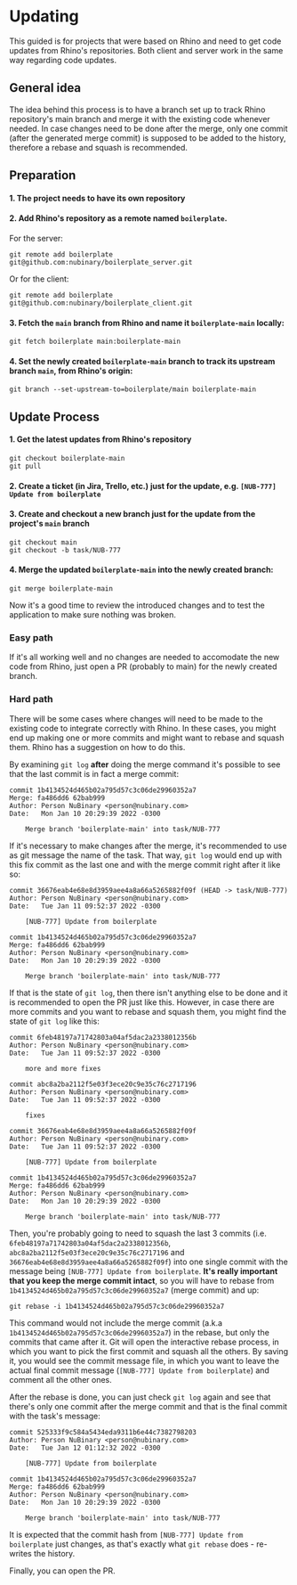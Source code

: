 # Updating

This guided is for projects that were based on Rhino and need to get code updates from Rhino's repositories. Both client and server work in the same way regarding code updates.

## General idea

The idea behind this process is to have a branch set up to track Rhino repository's main branch and merge it with the existing code whenever needed. In case changes need to be done after the merge, only one commit (after the generated merge commit) is supposed to be added to the history, therefore a rebase and squash is recommended.

## Preparation

#### 1. The project needs to have its own repository

#### 2. Add Rhino's repository as a remote named `boilerplate`.

For the server:

```
git remote add boilerplate git@github.com:nubinary/boilerplate_server.git
```

Or for the client:

```
git remote add boilerplate git@github.com:nubinary/boilerplate_client.git
```

#### 3. Fetch the `main` branch from Rhino and name it `boilerplate-main` locally:

```
git fetch boilerplate main:boilerplate-main
```

#### 4. Set the newly created `boilerplate-main` branch to track its upstream branch `main`, from Rhino's origin:

```
git branch --set-upstream-to=boilerplate/main boilerplate-main
```

## Update Process

#### 1. Get the latest updates from Rhino's repository

```
git checkout boilerplate-main
git pull
```

#### 2. Create a ticket (in Jira, Trello, etc.) just for the update, e.g. `[NUB-777] Update from boilerplate`

#### 3. Create and checkout a new branch just for the update **from the project's `main` branch**

```
git checkout main
git checkout -b task/NUB-777
```

#### 4. Merge the updated `boilerplate-main` into the newly created branch:

```
git merge boilerplate-main
```

Now it's a good time to review the introduced changes and to test the application to make sure nothing was broken.

### Easy path

If it's all working well and no changes are needed to accomodate the new code from Rhino, just open a PR (probably to main) for the newly created branch.

### Hard path

There will be some cases where changes will need to be made to the existing code to integrate correctly with Rhino. In these cases, you might end up making one or more commits and might want to rebase and squash them. Rhino has a suggestion on how to do this.

By examining `git log` **after** doing the merge command it's possible to see that the last commit is in fact a merge commit:

```
commit 1b4134524d465b02a795d57c3c06de29960352a7
Merge: fa486dd6 62bab999
Author: Person NuBinary <person@nubinary.com>
Date:   Mon Jan 10 20:29:39 2022 -0300

    Merge branch 'boilerplate-main' into task/NUB-777
```

If it's necessary to make changes after the merge, it's recommended to use as git message the name of the task. That way, `git log` would end up with this fix commit as the last one and with the merge commit right after it like so:

```
commit 36676eab4e68e8d3959aee4a8a66a5265882f09f (HEAD -> task/NUB-777)
Author: Person NuBinary <person@nubinary.com>
Date:   Tue Jan 11 09:52:37 2022 -0300

    [NUB-777] Update from boilerplate

commit 1b4134524d465b02a795d57c3c06de29960352a7
Merge: fa486dd6 62bab999
Author: Person NuBinary <person@nubinary.com>
Date:   Mon Jan 10 20:29:39 2022 -0300

    Merge branch 'boilerplate-main' into task/NUB-777
```

If that is the state of `git log`, then there isn't anything else to be done and it is recommended to open the PR just like this. However, in case there are more commits and you want to rebase and squash them, you might find the state of `git log` like this:

```
commit 6feb48197a71742803a04af5dac2a2338012356b
Author: Person NuBinary <person@nubinary.com>
Date:   Tue Jan 11 09:52:37 2022 -0300

    more and more fixes

commit abc8a2ba2112f5e03f3ece20c9e35c76c2717196
Author: Person NuBinary <person@nubinary.com>
Date:   Tue Jan 11 09:52:37 2022 -0300

    fixes

commit 36676eab4e68e8d3959aee4a8a66a5265882f09f
Author: Person NuBinary <person@nubinary.com>
Date:   Tue Jan 11 09:52:37 2022 -0300

    [NUB-777] Update from boilerplate

commit 1b4134524d465b02a795d57c3c06de29960352a7
Merge: fa486dd6 62bab999
Author: Person NuBinary <person@nubinary.com>
Date:   Mon Jan 10 20:29:39 2022 -0300

    Merge branch 'boilerplate-main' into task/NUB-777
```

Then, you're probably going to need to squash the last 3 commits (i.e. `6feb48197a71742803a04af5dac2a2338012356b`, `abc8a2ba2112f5e03f3ece20c9e35c76c2717196` and `36676eab4e68e8d3959aee4a8a66a5265882f09f`) into one single commit with the message being `[NUB-777] Update from boilerplate`. **It's really important that you keep the merge commit intact**, so you will have to rebase from `1b4134524d465b02a795d57c3c06de29960352a7` (merge commit) and up:

```
git rebase -i 1b4134524d465b02a795d57c3c06de29960352a7
```

This command would not include the merge commit (a.k.a `1b4134524d465b02a795d57c3c06de29960352a7`) in the rebase, but only the commits that came after it. Git will open the interactive rebase process, in which you want to pick the first commit and squash all the others. By saving it, you would see the commit message file, in which you want to leave the actual final commit message (`[NUB-777] Update from boilerplate`) and comment all the other ones.

After the rebase is done, you can just check `git log` again and see that there's only one commit after the merge commit and that is the final commit with the task's message:

```
commit 525333f9c584a5434eda9311b6e44c7382798203
Author: Person NuBinary <person@nubinary.com>
Date:   Tue Jan 12 01:12:32 2022 -0300

    [NUB-777] Update from boilerplate

commit 1b4134524d465b02a795d57c3c06de29960352a7
Merge: fa486dd6 62bab999
Author: Person NuBinary <person@nubinary.com>
Date:   Mon Jan 10 20:29:39 2022 -0300

    Merge branch 'boilerplate-main' into task/NUB-777
```

It is expected that the commit hash from `[NUB-777] Update from boilerplate` just changes, as that's exactly what `git rebase` does - re-writes the history.

Finally, you can open the PR.
